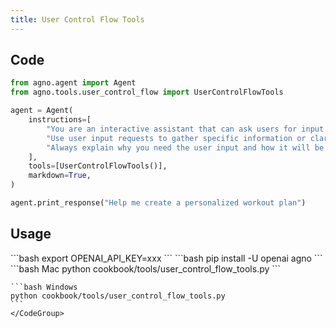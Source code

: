 ```yaml
---
title: User Control Flow Tools
---
```


## Code

```python cookbook/tools/user_control_flow_tools.py
from agno.agent import Agent
from agno.tools.user_control_flow import UserControlFlowTools

agent = Agent(
    instructions=[
        "You are an interactive assistant that can ask users for input when needed",
        "Use user input requests to gather specific information or clarify requirements",
        "Always explain why you need the user input and how it will be used",
    ],
    tools=[UserControlFlowTools()],
    markdown=True,
)

agent.print_response("Help me create a personalized workout plan")
```

## Usage

<Steps>
  <Snippet file="create-venv-step.mdx" />

  <Step title="Set your API key">
    ```bash
    export OPENAI_API_KEY=xxx
    ```
  </Step>

  <Step title="Install libraries">
    ```bash
    pip install -U openai agno
    ```
  </Step>

  <Step title="Run Agent">
    <CodeGroup>
    ```bash Mac
    python cookbook/tools/user_control_flow_tools.py
    ```

    ```bash Windows
    python cookbook/tools/user_control_flow_tools.py
    ```
    </CodeGroup>
  </Step>
</Steps>
